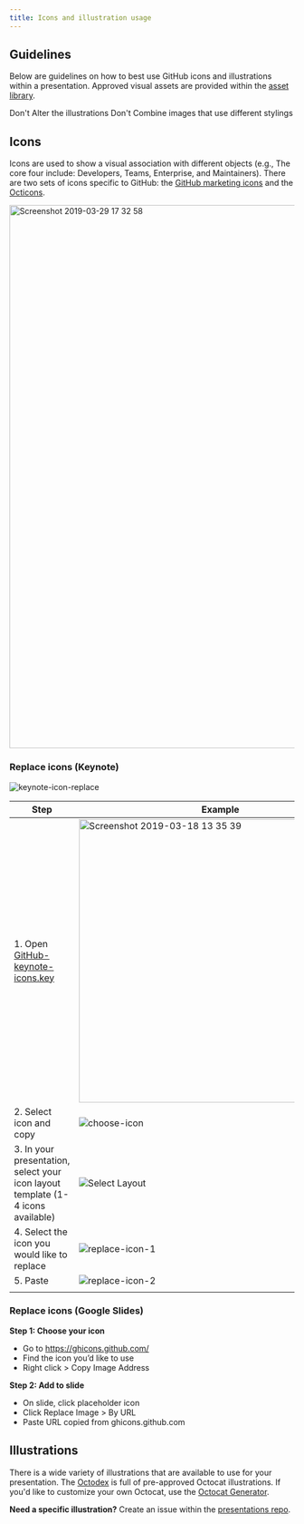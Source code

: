 ```yaml
---
title: Icons and illustration usage
---
```



## Guidelines

Below are guidelines on how to best use GitHub icons and illustrations within a presentation. Approved visual assets are provided within the [asset library](https://primer.style/presentations/assets).

<Flex flexDirection="row" alignItems="center" mb="2">
  <CircleOcticon icon={X} size={16} bg="red.5" color="white" mr="2" p="1" />
  <Text fontWeight="bold" color="gray.9" ml="1" mr="1">
    Don't
  </Text>
  <Text>Alter the illustrations</Text>
</Flex>
<Flex flexDirection="row" alignItems="center" mb="2">
  <CircleOcticon icon={X} size={16} bg="red.5" color="white" mr="2" p="1" />
  <Text fontWeight="bold" color="gray.9" ml="1" mr="1">
    Don't
  </Text>
  <Text>Combine images that use different stylings</Text>
</Flex>

## Icons

Icons are used to show a visual association with different objects (e.g., The core four include: Developers, Teams, Enterprise, and Maintainers). There are two sets of icons specific to GitHub: the [GitHub marketing icons](https://ghicons.github.com/) and the [Octicons](https://octicons.github.com/).

<img
  width="958"
  alt="Screenshot 2019-03-29 17 32 58"
  src="https://user-images.githubusercontent.com/10384315/55268614-b340c480-5248-11e9-9600-03b5bb7e6073.png"
/>

### Replace icons (Keynote)

<!--![Replacing icons in Keynote is easy!](https://user-images.githubusercontent.com/10384315/54571638-f4132080-49a0-11e9-9e4e-406ce3c44ec1.gif)-->

![keynote-icon-replace](https://user-images.githubusercontent.com/10384315/55364700-93064500-5496-11e9-8dc4-cfa2a106517e.gif)

| Step                                                                            | Example                                                                                                                                                            |
| ------------------------------------------------------------------------------- | ------------------------------------------------------------------------------------------------------------------------------------------------------------------ |
| 1. Open [GitHub-keynote-icons.key](/presentations/docs/assets#Marketing-icons)  | <img width="500" alt="Screenshot 2019-03-18 13 35 39" src="https://user-images.githubusercontent.com/10384315/54571249-13a94980-499f-11e9-9643-1401534922d4.png"/> |
| 2. Select icon and copy                                                         | ![choose-icon](https://user-images.githubusercontent.com/10384315/55425611-c3ea8680-5537-11e9-877f-6e575e8b50a5.png)                                               |
| 3. In your presentation, select your icon layout template (1-4 icons available) | ![Select Layout](https://user-images.githubusercontent.com/10384315/54777536-ba742c80-4bcf-11e9-81e5-df0e518d8ad5.png)                                             |
| 4. Select the icon you would like to replace                                    | ![replace-icon-1](https://user-images.githubusercontent.com/10384315/55426006-9baf5780-5538-11e9-961a-307bb841056e.png)                                            |
| 5. Paste                                                                        | ![replace-icon-2](https://user-images.githubusercontent.com/10384315/55426007-9baf5780-5538-11e9-97eb-e140fe9ef55b.png)                                            |
|                                                                                 |

### Replace icons (Google Slides)

**Step 1: Choose your icon**

- Go to https://ghicons.github.com/
- Find the icon you’d like to use
- Right click > Copy Image Address

**Step 2: Add to slide**

- On slide, click placeholder icon
- Click Replace Image > By URL
- Paste URL copied from ghicons.github.com

## Illustrations

There is a wide variety of illustrations that are available to use for your presentation. The [Octodex](https://octodex.github.com/) is full of pre-approved Octocat illustrations. If you'd like to customize your own Octocat, use the [Octocat Generator](https://myoctocat.com/).

**Need a specific illustration?** Create an issue within the [presentations repo](https://github.com/primer/presentations/).
